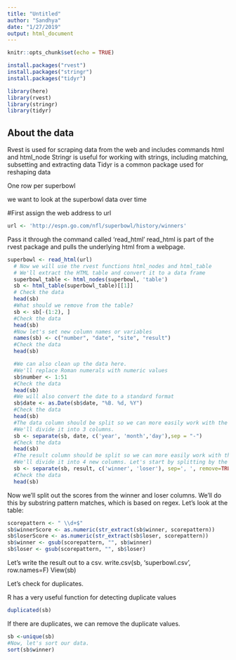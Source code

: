 ```yaml
---
title: "Untitled"
author: "Sandhya"
date: "1/27/2019"
output: html_document
---
```


```r
knitr::opts_chunk$set(echo = TRUE)

install.packages("rvest")
install.packages("stringr")
install.packages("tidyr")

library(here)
library(rvest)
library(stringr)
library(tidyr)

```

## About the data

Rvest is used for scraping data from the web and includes commands html and html_node
Stringr is useful for working with strings, including matching, subsetting and extracting data
Tidyr is a common package used for reshaping data

One row per superbowl 

we want to look at the superbowl data over time 

#First assign the web address to url
```r
url <- 'http://espn.go.com/nfl/superbowl/history/winners'

```
Pass it through the command called 'read_html'
read_html is part of the rvest package and pulls the underlying html from a webpage.

```r
superbowl <- read_html(url)
  # Now we will use the rvest functions html_nodes and html_table 
  # We'll extract the HTML table and convert it to a data frame
  superbowl_table <- html_nodes(superbowl, 'table')
  sb <- html_table(superbowl_table)[[1]]
  # Check the data
  head(sb)
  #What should we remove from the table?
  sb <- sb[-(1:2), ]
  #Check the data
  head(sb)
  #Now let's set new column names or variables
  names(sb) <- c("number", "date", "site", "result")
  #Check the data
  head(sb)

```


```r
  #We can also clean up the data here.
  #We'll replace Roman numerals with numeric values
  sb$number <- 1:51
  #Check the data
  head(sb)
  #We will also convert the date to a standard format
  sb$date <- as.Date(sb$date, "%B. %d, %Y")
  #Check the data
  head(sb)
  #The data column should be split so we can more easily work with the data and filter it. 
  #We'll divide it into 3 columns. 
  sb <- separate(sb, date, c('year', 'month','day'),sep = "-")
  #Check the data
  head(sb)
  #The result column should be split so we can more easily work with the data.
  #We'll divide it into 4 new columns. Let's start by splitting by the comma delimiter.
  sb <- separate(sb, result, c('winner', 'loser'), sep=', ', remove=TRUE)
  #Check the data
  head(sb)
```


Now we'll split out the scores from the winner and loser columns.
We'll do this by substring pattern matches, which is based on regex.
Let's look at the table:


```r
scorepattern <- " \\d+$"
sb$winnerScore <- as.numeric(str_extract(sb$winner, scorepattern))
sb$loserScore <- as.numeric(str_extract(sb$loser, scorepattern))
sb$winner <- gsub(scorepattern, "", sb$winner)
sb$loser <- gsub(scorepattern, "", sb$loser)
```
Let's write the result out to a csv. 
write.csv(sb, 'superbowl.csv', row.names=F)
View(sb)

Let's check for duplicates.

R has a very useful function for detecting duplicate values
```r
duplicated(sb)
```
If there are duplicates, we can remove the duplicate values.

```r
sb <-unique(sb)
#Now, let's sort our data. 
sort(sb$winner)
```